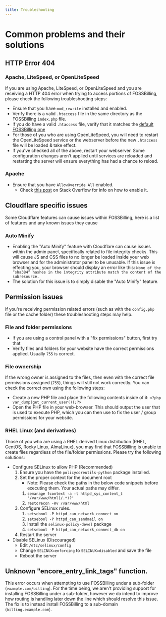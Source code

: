 ```yaml
---
title: Troubleshooting
---
```


# Common problems and their solutions

## HTTP Error 404

### Apache, LiteSpeed, or OpenLiteSpeed

If you are using Apache, LiteSpeed, or OpenLiteSpeed and you are receiving a HTTP 404 error when trying to access portions of FOSSBilling, please check the following troubleshooting steps:
 - Ensure that you have `mod_rewrite` installed and enabled.
 - Verify there is a valid `.htaccess` file in the same directory as the FOSSBilling `index.php` file.
 - If you do have a valid `.htaccess` file, verify that it matches the [default FOSSBilling one](https://github.com/FOSSBilling/FOSSBilling/blob/main/src/.htaccess)
 - For those of you who are using OpenLiteSpeed, you will need to restart the OpenLiteSpeed service or the webserver before the new `.htaccess` file will be loaded & take effect.
 - If you've checked all of the above, restart your webserver. Some configuration changes aren't applied until services are reloaded and restarting the server will ensure everything has had a chance to reload.

### Apache
- Ensure that you have `AllowOverride All` enabled.
	- Check [this post](https://stackoverflow.com/a/22526144) on Stack Overflow for info on how to enable it. 

## Cloudflare specific issues

Some Cloudflare features can cause issues within FOSSBilling, here is a list of features and any known issues they cause

### Auto Minify
 - Enabling the "Auto Minify" feature with Cloudflare can cause issues within the admin panel, specifically related to file integrity checks. This will cause JS and CSS files to no longer be loaded inside your web browser and for the administrator panel to be unusable. If this issue is effecting you, your browser should display an error like this: `None of the “sha384” hashes in the integrity attribute match the content of the subresource.`
 - The solution for this issue is to simply disable the "Auto Minify" feature.

## Permission issues

If you're receiving permission related errors (such as with the `config.php` file or the cache folder) these troubleshooting steps may help.

### File and folder permissions
- If you are using a control panel with a "fix permissions" button, first try that
- Verify files and folders for your website have the correct permissions applied. Usually `755` is correct.

### File ownership
If the wrong owner is assigned to the files, then even with the correct file permissions assigned (`755`), things will still not work correctly. You can check the correct own using the following steps:
- Create a new PHP file and place the following contents inside of it: `<?php var_dump(get_current_user());?>`
- Open the PHP file in your web-browser. This should output the user that is used to execute PHP, which you can then use to fix the user / group permissions for your website. 

### RHEL Linux (and derivatives)
Those of you who are using a RHEL derived Linux distribution (RHEL, CentOS, Rocky Linux, AlmaLinux), you may find that FOSSBilling is unable to create files regardless of the file/folder permissions. Please try the following solutions:
 - Configure SELinux to allow PHP (Recommended)
	 1. Ensure you have the `policycoreutils-python` package installed.
	 2. Set the proper context for the document root
		 - Note: Please check the paths in the below code snippets before executing them. Your actual paths may differ.
		 1. `semanage fcontext -a -t httpd_sys_content_t '/var/www/html(/.*)?'`
		 2. `restorecon -Rv /var/www/html`
	3. Configure SELinux rules.
		 1. `setsebool -P httpd_can_network_connect on`
		 2. `setsebool -P httpd_can_sendmail on`
		 3. Install the `selinux-policy-devel` package
		 4. `setsebool -P httpd_can_network_connect_db on`
	4. Restart the server
 - Disable SELinux (Discouraged)
	 - Edit `/etc/selinux/config`
	 - Change `SELINUX=enforcing` to `SELINUX=disabled` and save the file
	 - Reboot the server

## Unknown "encore_entry_link_tags" function.

This error occurs when attempting to use FOSSBilling under a sub-folder (`example.com/billing`).
For the time being, we aren't providing support for installing FOSSBilling under a sub-folder, however we do intend to improve how routing is handling later down the line which should resolve this issue.
The fix is to instead install FOSSBilling to a sub-domain (`billing.example.com`).
